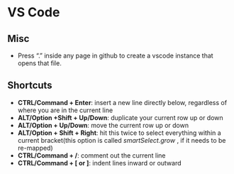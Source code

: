 # VS Code {#sec-vsc .unnumbered}

## Misc {#sec-vsc-misc .unnumbered}

-   Press "." inside any page in github to create a vscode instance that opens that file.

## Shortcuts {#sec-vsc-shcts .unnumbered}

-   **CTRL/Command + Enter**: insert a new line directly below, regardless of where you are in the current line
-   **ALT/Option +Shift + Up/Down**: duplicate your current row up or down
-   **ALT/Option + Up/Down**: move the current row up or down
-   **ALT/Option + Shift + Right**: hit this twice to select everything within a current bracket(this option is called *smartSelect.grow* , if it needs to be re-mapped)
-   **CTRL/Command + /**: comment out the current line
-   **CTRL/Command + \[ or \]**: indent lines inward or outward
